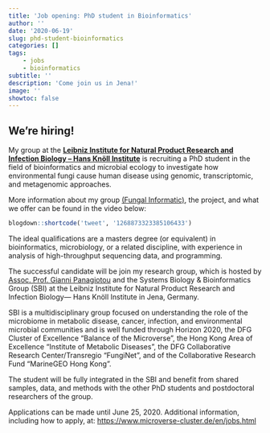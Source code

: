 ```yaml
---
title: 'Job opening: PhD student in Bioinformatics'
author: ''
date: '2020-06-19'
slug: phd-student-bioinformatics
categories: []
tags:
    - jobs
    - bioinformatics
subtitle: ''
description: 'Come join us in Jena!'
image: ''
showtoc: false
---
```


## We're hiring!

My group at the [**Leibniz Institute for Natural Product Research and Infection Biology – Hans Knöll Institute**](https://www.leibniz-hki.de/en/) is recruiting a PhD student in the field of bioinformatics and microbial ecology to investigate how environmental fungi cause human disease using genomic, transcriptomic, and metagenomic approaches.

More information about my group [(Fungal Informatic)](https://www.leibniz-hki.de/en/fungal-informatics.html), the project, and what we offer can be found in the video below:

```r
blogdown::shortcode('tweet', '1268873323385106433')
```

The ideal qualifications are a masters degree (or equivalent) in bioinformatics, microbiology, or a related discipline, with experience in analysis of high-throughput sequencing data, and programming.

The successful candidate will be join my research group, which is hosted by [Assoc. Prof. Gianni Panagiotou](https://www.leibniz-hki.de/en/sbi-staff-details.html?member=865) and the Systems Biology & Bioinformatics Group (SBI) at the Leibniz Institute for Natural Product Research and Infection Biology— Hans Knöll Institute in Jena, Germany. 

SBI is a multidisciplinary group focused on understanding the role of the microbiome in metabolic disease, cancer, infection, and environmental microbial communities and is well funded through Horizon 2020, the DFG Cluster of Excellence “Balance of the Microverse”, the Hong Kong Area of Excellence “Institute of Metabolic Diseases”, the DFG Collaborative Research Center/Transregio “FungiNet”, and of the Collaborative Research Fund “MarineGEO Hong Kong”. 

The student will be fully integrated in the SBI and benefit from shared samples, data, and methods with the other PhD students and postdoctoral researchers of the group.

Applications can be made until June 25, 2020. Additional information, including how to apply, at:
<https://www.microverse-cluster.de/en/jobs.html>